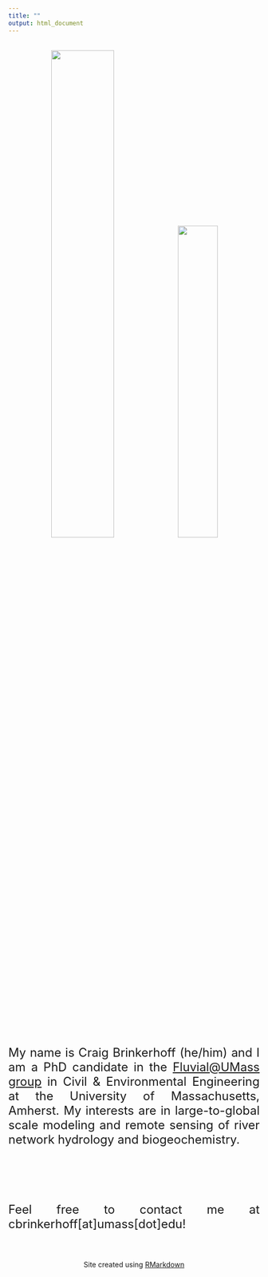 ```yaml
---
title: ""
output: html_document
---
```

<br>
<center>
![](github_photo.jpg){width=50%} ![](pic2.jpg){width=40%}
</center>
<br>
<font size="5"><div style="text-align: justify">
My name is Craig Brinkerhoff (he/him) and I am a PhD candidate in the [Fluvial@UMass group](https://blogs.umass.edu/cjgleason/) in Civil & Environmental Engineering at the University of Massachusetts, Amherst. My interests are in large-to-global scale modeling and remote sensing of river network hydrology and biogeochemistry.

<br><br><br>
Feel free to contact me at cbrinkerhoff[at]umass[dot]edu!
</div></font>
<br><br>
</font size="2"><center> Site created using [RMarkdown](https://rmarkdown.rstudio.com) </center></font>